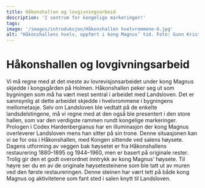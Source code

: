 ```yaml
---
title: Håkonshallen og lovgivningsarbeid
description: 'I sentrum for kongelige markeringer!'
tags:
image: '/images/introduksjon/Håkonshallen hvelvrommene-6.jpg'
alt: "Håkonshallens hvelv, oppført i kong Magnus’ tid. Foto: Gunn Kristin Monsen, Bymuseet i Bergen."
---
```



# Håkonshallen og lovgivningsarbeid

<Container stil="initial side">
    Vi må regne med at det meste av lovrevisjonsarbeidet under kong Magnus skjedde i kongsgården på Holmen. Håkonshallen peker seg ut som bygningen som må ha vært mest sentral i arbeidet med Landsloven. Det er sannsynlig at dette arbeidet skjedde i hvelvrommene i bygningens mellometasje. Selv om Landsloven ble vedtatt på de enkelte landsdelstingene, må vi regne med at den også ble presentert i den store hallen, som var den verdigste rammen rundt kongelige markeringer. Prologen i Codex Hardenbergianus har en illuminasjon der kong Magnus overleverer Landsloven mens han sitter på sin trone. Denne situasjonen kan vi se for oss i Håkonshallen, med Kongen sittende ved salens høysete. Dagens utforming av veggen bak høysetet er fra Håkonshallens restaurering 1880–1895 og 1944–1960, men er basert på originale rester. Trolig gir den et godt overordnet inntrykk av kong Magnus’ høysete. Til høyre ser du en av de originale høysetesteinene som ble tatt ut av muren ved den første restaureringen. Denne steinen har vært tett på både kong Magnus og aktivitetene som fant sted i salen knytt til Landsloven.
</Container>

<Figure
    image="/images/introduksjon/Bilde5.jpg"
    title="Håkonshallens høysetet i 2023. Foto: Regin Hjertholm."
    alt="Foto av Håkonshallens høysetet."
>
</Figure>